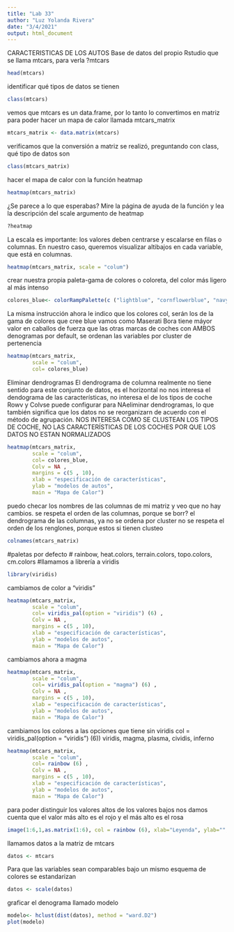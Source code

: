 ```yaml
---
title: "Lab 33"
author: "Luz Yolanda Rivera"
date: "3/4/2021"
output: html_document
---
```

CARACTERISTICAS DE LOS AUTOS
Base de datos del propio Rstudio que se llama mtcars, para verla ?mtcars
```r
head(mtcars)
```
identificar qué tipos de datos se tienen
```r
class(mtcars)
```
vemos que mtcars es un data.frame, por lo tanto lo convertimos en matriz para poder hacer un mapa de calor
llamada mtcars_matrix 
```r
mtcars_matrix <- data.matrix(mtcars)
```
verificamos que la conversión a matriz se realizó, preguntando con class, qué tipo de datos son
```r
class(mtcars_matrix)
```
hacer el mapa de calor con la función heatmap
```r
heatmap(mtcars_matrix)
```
¿Se parece a lo que esperabas?
Mire la página de ayuda de la función y lea la descripción del scale argumento de heatmap
```r
?heatmap
```
La escala es importante: los valores deben centrarse y escalarse en filas o columnas. 
En nuestro caso, queremos visualizar altibajos en cada variable, que está en columnas.
```r
heatmap(mtcars_matrix, scale = "colum")
```
crear nuestra propia paleta-gama de colores o coloreta, del color más ligero al más intenso
```r
colores_blue<- colorRampPalette(c ("lightblue", "cornflowerblue", "navyblue" )) (256)
```
La misma instrucción ahora le indico que los colores col, serán los de la gama de colores que cree blue 
vamos como Maserati Bora tiene máyor valor en caballos de fuerza que las otras marcas de coches
con AMBOS denogramas por default, se ordenan las variables por cluster de pertenencia
```r
heatmap(mtcars_matrix, 
        scale = "colum",
        col= colores_blue)
```
Eliminar dendrogramas
El dendrograma de columna realmente no tiene sentido para este conjunto de datos, es el horizontal
no nos interesa el dendograma de las características, no interesa el de los tipos de coche Rowv
y Colvse puede configurar para NAeliminar dendrogramas, lo que también significa que los datos 
no se reorganizarn de acuerdo con el método de agrupación.
NOS INTERESA COMO SE CLUSTEAN LOS TIPOS DE COCHE, NO LAS CARACTERÍSTICAS DE LOS COCHES POR QUE LOS DATOS NO ESTAN NORMALIZADOS
```r
heatmap(mtcars_matrix, 
        scale = "colum",
        col= colores_blue,
        Colv = NA ,
        margins = c(5 , 10),
        xlab = "especificación de características",
        ylab = "modelos de autos",
        main = "Mapa de Calor")
```
puedo checar los nombres de las columnas de mi matriz y veo que no hay cambios.
se respeta el orden de las columnas, porque se borr? el dendrograma de las columnas, ya no se ordena por cluster
no se respeta el orden de los renglones, porque estos si tienen clusteo
```r
colnames(mtcars_matrix)
```
#paletas por defecto
# rainbow, heat.colors, terrain.colors, topo.colors, cm.colors
#llamamos a librería a viridis
```r
library(viridis)
```
cambiamos de color a "viridis"
```r
heatmap(mtcars_matrix, 
        scale = "colum",
        col= viridis_pal(option = "viridis") (6) ,
        Colv = NA ,
        margins = c(5 , 10),
        xlab = "especificación de características",
        ylab = "modelos de autos",
        main = "Mapa de Calor")
```
cambiamos ahora a magma
```r
heatmap(mtcars_matrix, 
        scale = "colum",
        col= viridis_pal(option = "magma") (6) ,
        Colv = NA ,
        margins = c(5 , 10),
        xlab = "especificación de características",
        ylab = "modelos de autos",
        main = "Mapa de Calor")
```
cambiamos los colores a las opciones que tiene sin viridis
col = viridis_pal(option = "viridis") (6)) viridis, magma, plasma, cividis, inferno
```r
heatmap(mtcars_matrix, 
        scale = "colum",
        col= rainbow (6) ,
        Colv = NA ,
        margins = c(5 , 10),
        xlab = "especificación de características",
        ylab = "modelos de autos",
        main = "Mapa de Calor")
```
para poder distinguir los valores altos de los valores bajos
nos damos cuenta que el valor más alto es el rojo y el más alto es el rosa
```r
image(1:6,1,as.matrix(1:6), col = rainbow (6), xlab="Leyenda", ylab="", xaxt="n", yaxt="n", bty="n")
```
llamamos datos a la matriz de mtcars
```r
datos <- mtcars
```
Para que las variables sean comparables bajo un mismo esquema de colores se
estandarizan
```r
datos <- scale(datos)
```
graficar el denograma llamado modelo
```r
modelo<- hclust(dist(datos), method = "ward.D2")
plot(modelo)
```